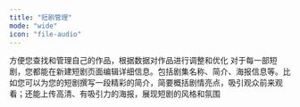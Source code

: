 ```yaml
---
title: "短剧管理"
mode: "wide"
icon: "file-audio"
---
```


<Tip>
  方便您查找和管理自己的作品，根据数据对作品进行调整和优化
</Tip>

<Card title="短剧基础信息" icon="book">
  对于每一部短剧，您都能在新建短剧页面编辑详细信息。包括剧集名称、简介、海报信息等。比如您可以为您的短剧撰写一段精彩的简介，简要概括剧情亮点，吸引观众前来观看；还能上传高清、有吸引力的海报，展现短剧的风格和氛围
</Card>

<Steps>
  <Step title="新建短剧">
    
  </Step>
  <Step title="编辑基础信息">
    
  </Step>
  <Step title="选择剧场">
    
  </Step>
  <Step title="上传视频">
    
  </Step>
  <Step title="发布短剧">
    
  </Step>
</Steps>